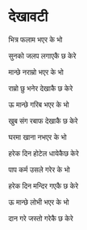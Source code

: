 # देखावटी

भित्र फलाम भएर के भो

सुनको जलप लगाएकै छ केरे

मान्छे नराम्रो भएर के भो

राम्रो छु भनेर देखाकै छ केरे

ऊ मान्छे गरिब भएर के भो

खुब संग रबाफ देखाकै छ केरे

घरमा खाना नभएर के भो

हरेक दिन होटेल धायेकैछ केरे

पाप कर्म उसले गरेर के भो

हरेक दिन मन्दिर गएकै छ केरे

ऊ मान्छे लोभी भएर के भो

दान गरे जस्तो गरेकै छ केरे
